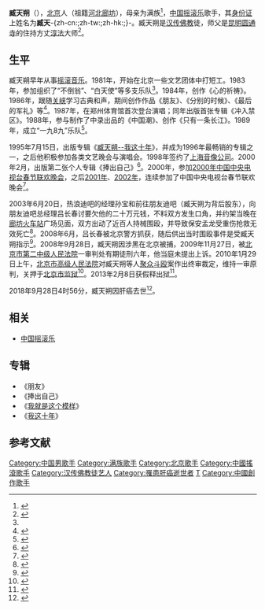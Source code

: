 {{艺人
| 姓名 = 臧天朔
| 类型 = 男歌手
| 图片 = Zang Tianshuo.jpg
| 图片尺寸 = 
| 图片简介 = 
| 本名 = 臧天嗍
| 国籍 = {{PRC}}
| 出生日期 = {{Birth date|1964|3|6}}
| 出生地点 = {{CHN}}[[北京市|北京市]]
| 逝世日期 = {{Death date and age|2018|9|28|1964|3|6}}
| 逝世地点 = {{CHN}}[[北京市|北京市]][[中国人民解放军第三〇二医院|中国人民解放军第三〇二医院]]
| 职业 = 创作歌手
| 宗教信仰 = [[汉传佛教|汉传佛教]]
| 音乐类型 = [[中国摇滚乐|中国摇滚乐]]
| 活跃年代 = 1984年－2008年、2014年－2018年
| 代表作 = 《朋友》
}}
{{Ruby notice}}

'''臧天朔'''（{{bd|1964年|3月6日|2018年|9月28日|catIdx=Zang}}），[[北京|北京]]人（祖籍[[河北|河北]][[廊坊|廊坊]]），母亲为满族<ref name="Manchu" >{{cite web|url=http://www.jxnews.com.cn/oldnews/n148/ca67515.htm|title=臧天朔：亲情映乐坛|accessdate=2014-03-28|work=|publisher=江西日报|language=zh-hans|archive-url=https://web.archive.org/web/20130627140254/http://www.jxnews.com.cn/oldnews/n148/ca67515.htm|archive-date=2013-06-27|dead-url=yes}}</ref>，[[中国摇滚乐|中国摇滚乐]]歌手，其[[中华人民共和国居民身份证|身份证]]上姓名为'''臧天'''-{zh-cn:{{ruby-py|'''嗍'''|suō}};zh-tw:{{ruby-zy|'''嗍'''|ㄙㄨㄛ}};zh-hk:{{ruby-py|'''嗍'''|suō}};}-。臧天朔是[[汉传佛教|汉传佛教]]徒，师父是[[昆明|昆明]][[圆通禅寺_(昆明市)|圆通寺]]的住持方丈[[淳法|淳法]]大师<ref name="webTX110 " >{{cite web|url=http://news.qq.com/a/20070227/001431.htm|title=娱乐圈明星信佛知多少|accessdate=2007-02-27|work=|publisher=腾讯网|language=zh-hans|archive-url=https://web.archive.org/web/20160122175617/https://web.archive.org/web/20160122175617/http://news.qq.com/a/20070227/001431_19.htm|archive-date=2016-01-22|dead-url=no}}</ref>。

== 生平 ==
{{listen|
filename=臧天朔-朋友-合理使用.ogg|
title=臧天朔《朋友》节选|
description=|
format=[[Ogg|Ogg]]}}
臧天朔早年从事[[摇滚音乐|摇滚音乐]]。1981年，开始在北京一些文艺团体中打短工。1983年，参加组织了“不倒翁”、“白天使”等多支乐队<ref name=1sa />。1984年，创作《心的祈祷》。1986年，跟随[[关峡|关峡]]学习古典和声，期间创作作品《朋友》、《分别的时候》、《最后的军礼》等<ref>{{Cite book|title=打一巴掌揉三揉 黄燎原专栏文集|last=黄燎原著|first=|publisher=北京：[[同心出版社|同心出版社]]|year=2002.01|isbn=7-80593-582-3|location=|pages=177-178}}</ref>。1987年，在郑州体育馆首次登台演唱；同年出版首张专辑《冲入禁区》。1988年，参与制作了中录出品的《中国潮》、创作《只有一条长江》。1989年，成立“一九8九”乐队<ref>{{Cite book|title=说事拉理：老纪说的事儿|last=韩国强，祝丽华主编|first=|publisher=济南：[[山东文艺出版社|山东文艺出版社]]|year=2010.10|isbn=978-7-5329-3361-7|location=|pages=192-195}}</ref>。

1995年7月15日，出版专辑《[[我这十年|臧天朔--我这十年]]》，并成为1996年最畅销的专辑之一，之后他积极参加各类文艺晚会与演唱会。1998年签约了[[上海音像公司|上海音像公司]]。2000年2月，出版第二张个人专辑《捧出自己》<ref name=1sa>{{Cite book|title=中国流行乐坛演唱大家|last=张辉|first=|publisher=沈阳：辽宁人民出版社|year=2008.03|isbn=7-205-06307-8|location=|pages=20}}</ref>。2000年，参加[[2000年中国中央电视台春节联欢晚会|2000年中国中央电视台春节联欢晚会]]，之后[[2001年中国中央电视台春节联欢晚会|2001年]]、[[2002年中国中央电视台春节联欢晚会|2002年]]，连续参加了中国中央电视台春节联欢晚会<ref>{{Cite book|title=春晚三十年|last=宫承波，张君昌，王甫主编|first=|publisher=济南：泰山出版社|year=2012.09|isbn=978-7-5519-0121-5|location=|pages=208-209}}</ref>。

2003年6月20日，热浪迪吧的经理孙宝和前往朋友迪吧（臧天朔为背后股东），向朋友迪吧总经理吕长春讨要欠他的二十万元钱，不料双方发生口角，并约架当晚在[[廊坊北站|廊坊火车站]]广场见面，双方出动了近百人持械围殴，并导致保安孟龙受重伤抢救无效死亡<ref>{{Cite book|title=解密中国大案 5|last=丁一鹤著|first=|publisher=北京：中国城市出版社|year=2011.09|isbn=978-7-5074-2347-1|location=|pages=71-72}}</ref>。2008年6月，吕长春被北京警方抓获，随后供出当时围殴事件是受臧天朔指示<ref>{{Cite book|title=案例刑法学 各论|last=于志刚主编|first=|publisher=北京：中国法制出版社|year=2016.01|isbn=978-7-5093-6831-2|location=|pages=410}}</ref>。2008年9月28日，臧天朔因涉黑在北京被捕，2009年11月27日，被[[北京市第二中级人民法院|北京市第二中级人民法院]]一审判处有期徒刑六年，他当庭未提出上诉。2010年1月29日上午，[[北京市高级人民法院|北京市高级人民法院]]对臧天朔等人[[聚众斗殴|聚众斗殴]]案作出终审裁定，维持一审原判，关押于[[北京市监狱|北京市监狱]]<ref>{{Cite book|title=刑事诉讼法案例研习|last=刘玫，洪道德编著|first=|publisher=北京：中国政法大学出版社|year=2013.08|isbn=978-7-5620-4938-8|location=|pages=296}}</ref>。2013年2月8日获假释出狱<ref >{{cite web |url=http://news.163.com/13/0218/11/8O0B0TOM00014JB6.html |language= |title=媒体称臧天朔已出狱 2009年因聚众斗殴被判6年 |publisher=中国新闻网 |date=2013-02-18 |accessdate= |archive-url=https://web.archive.org/web/20130221082326/http://news.163.com/13/0218/11/8O0B0TOM00014JB6.html |archive-date=2013-02-21 |dead-url=yes }}</ref>。

2018年9月28日4时56分，臧天朔因肝癌去世<ref>{{cite web|url=https://news.sina.com.cn/c/2018-09-28/doc-ifxeuwwr9021863.shtml|title=摇滚乐歌手臧天朔去世 代表作有《朋友》|date=2018-09-28|accessdate=2018-09-28|publisher=新浪新闻|archive-url=https://web.archive.org/web/20180928083021/http://news.sina.com.cn/c/2018-09-28/doc-ifxeuwwr9021863.shtml|archive-date=2018-09-28|dead-url=no}}</ref>。

==相关==
*[[中国摇滚乐|中国摇滚乐]]

==专辑==
*《朋友》
*《捧出自己》
*《[[我就是这个模样|我就是这个模样]]》
*《[[我这十年|我这十年]]》

==参考文献==
{{reflist}}

{{Authority control}}
{{DEFAULTSORT:Z}}
[[Category:中国男歌手|Category:中国男歌手]]
[[Category:满族歌手|Category:满族歌手]]
[[Category:北京歌手|Category:北京歌手]]
[[Category:中國搖滾歌手|Category:中國搖滾歌手]]
[[Category:汉传佛教徒艺人|Category:汉传佛教徒艺人]]
[[Category:罹患肝癌逝世者|Category:罹患肝癌逝世者]]
[[Category:臧姓|T]]
[[Category:中國創作歌手|Category:中國創作歌手]]